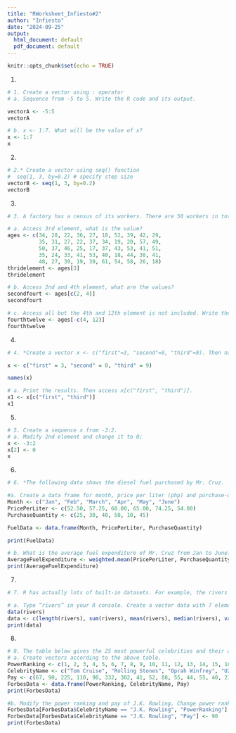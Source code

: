 ```yaml
---
title: "RWorksheet_Infiesto#2"
author: "Infiesto"
date: "2024-09-25"
output:
  html_document: default
  pdf_document: default
---
```


```r
knitr::opts_chunk$set(echo = TRUE)
```
 1. 
```r
# 1. Create a vector using : operator
# a. Sequence from -5 to 5. Write the R code and its output.

vectorA <- -5:5
vectorA
```
```r
# b. x <- 1:7. What will be the value of x?
x <- 1:7
x
```
2.
```r
# 2.* Create a vector using seq() function
#  seq(1, 3, by=0.2) # specify step size
vectorB <- seq(1, 3, by=0.2)
vectorB
```
3.
```r
# 3. A factory has a census of its workers. There are 50 workers in total. The following list shows their ages: 34, 28, 22, 36, 27, 18, 52, 39, 42, 29, 35, 31, 27, 22, 37, 34, 19, 20, 57, 49, 50, 37, 46, 25, 17, 37, 43, 53, 41, 51, 35, 24,33, 41, 53, 40, 18, 44, 38, 41, 48, 27, 39, 19, 30, 61, 54, 58, 26, 18.

# a. Access 3rd element, what is the value?
ages <- c(34, 28, 22, 36, 27, 18, 52, 39, 42, 29,
          35, 31, 27, 22, 37, 34, 19, 20, 57, 49,
          50, 37, 46, 25, 17, 37, 43, 53, 41, 51,
          35, 24, 33, 41, 53, 40, 18, 44, 38, 41,
          48, 27, 39, 19, 30, 61, 54, 58, 26, 18)
thridelement <- ages[3]
thridelement

# b. Access 2nd and 4th element, what are the values?
secondfourt <- ages[c(2, 4)]
secondfourt

# c. Access all but the 4th and 12th element is not included. Write the R script and its output.
fourthtwelve <- ages[-c(4, 12)]
fourthtwelve
```
4.
```r
# 4. *Create a vector x <- c("first"=3, "second"=0, "third"=9). Then named the vector, names(x).

x <- c("first" = 3, "second" = 0, "third" = 9)

names(x)

# a. Print the results. Then access x[c("first", "third")].
x1 <- x[c("first", "third")]
x1
```
5.
```r
# 5. Create a sequence x from -3:2.
# a. Modify 2nd element and change it to 0;
x <- -3:2
x[2] <- 0
x
```
6.
```r
# 6. *The following data shows the diesel fuel purchased by Mr. Cruz.

#a. Create a data frame for month, price per liter (php) and purchase-quantity (liter). Write the R scripts and its output.
Month <- c("Jan", "Feb", "March", "Apr", "May", "June")
PricePerLiter <- c(52.50, 57.25, 60.00, 65.00, 74.25, 54.00)
PurchaseQuantity <- c(25, 30, 40, 50, 10, 45)

FuelData <- data.frame(Month, PricePerLiter, PurchaseQuantity)

print(FuelData)

# b. What is the average fuel expenditure of Mr. Cruz from Jan to June? Note: Use ‘weighted.mean(liter, purchase)‘.
AverageFuelExpenditure <- weighted.mean(PricePerLiter, PurchaseQuantity)
print(AverageFuelExpenditure)
```
7.
```r
# 7. R has actually lots of built-in datasets. For example, the rivers data “gives the lengths (in miles) of 141 “major” rivers in North America, as compiled by the US Geological Survey”.

# a. Type “rivers” in your R console. Create a vector data with 7 elements, containing the number of elements (length) in rivers, their sum (sum), mean (mean), median(median), variance(var), standard deviation(sd), minimum (min) and maximum (max). data <- c(length(rivers), sum(rivers), mean(rivers), median(rivers), var(rivers), sd(rivers), min(rivers), max(rivers))
data(rivers)
data <- c(length(rivers), sum(rivers), mean(rivers), median(rivers), var(rivers), sd(rivers), min(rivers), max(rivers))
print(data)
```
8.
```r
# 8. The table below gives the 25 most powerful celebrities and their annual pay as ranked by the editions of Forbes magazine and as listed on the Forbes.com website.
# a. Create vectors according to the above table.
PowerRanking <- c(1, 2, 3, 4, 5, 6, 7, 8, 9, 10, 11, 12, 13, 14, 15, 16, 17, 18, 19, 20, 21, 22, 23, 24, 25)
CelebrityName <- c("Tom Cruise", "Rolling Stones", "Oprah Winfrey", "U2", "Tiger Woods", "Steven Spielberg", "Howard Stern", "50 Cent", "Cast of the Sopranos", "Dan Brown", "Bruce Springsteen", "Donald Trump", "Muhammad Ali", "Paul McCartney", "George Lucas", "Elton John", "David Letterman", "Phil Mickelson", "J.K. Rowling", "Bradd Pitt", "Peter Jackson", "Dr. Phil McGraw", "Jay Leno", "Celine Dion", "Kobe Bryant")
Pay <- c(67, 90, 225, 110, 90, 332, 302, 41, 52, 88, 55, 44, 55, 40, 233, 34, 40, 47, 75, 25, 39, 45, 32, 40, 31)
ForbesData <- data.frame(PowerRanking, CelebrityName, Pay)
print(ForbesData)

#b. Modify the power ranking and pay of J.K. Rowling. Change power ranking to 15 and pay to 90. Write the R scripts and its output.
ForbesData[ForbesData$CelebrityName == "J.K. Rowling", "PowerRanking"] <- 15
ForbesData[ForbesData$CelebrityName == "J.K. Rowling", "Pay"] <- 90
print(ForbesData)

```



